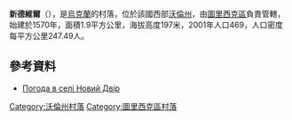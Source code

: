 {{coord|50|58|15|N|24|46|44|E|scale:30000|display=title}}

'''新德維爾'''（{{lang-uk|Новий Двір}}），是[[烏克蘭|烏克蘭]]的村落，位於該國西部[[沃倫州|沃倫州]]，由[[圖里西克區|圖里西克區]]負責管轄，始建於1570年，面積1.9平方公里，海拔高度197米，2001年人口469，人口密度每平方公里247.49人。

==參考資料==
* [http://weather.in.ua/ua/volynskaja/17259 Погода в селі Новий Двір] {{Wayback|url=http://weather.in.ua/ua/volynskaja/17259 |date=20200223231823 }}

[[Category:沃倫州村落|Category:沃倫州村落]]
[[Category:圖里西克區村落|Category:圖里西克區村落]]


{{Volyn-geo-stub}}